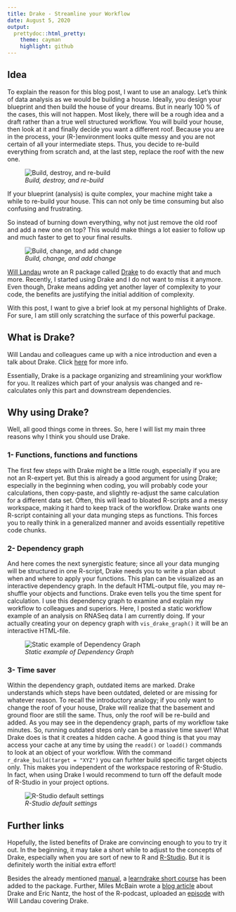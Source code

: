 ```yaml
---
title: Drake - Streamline your Workflow
date: August 5, 2020
output: 
  prettydoc::html_pretty:
    theme: cayman
    highlight: github
---
```


## Idea

To explain the reason for this blog post, I want to use an analogy. Let's think of data analysis as we would be building a house. Ideally, you design your blueprint and then build the house of your dreams. But in nearly 100 % of the cases, this will not happen. Most likely, there will be a rough idea and a draft rather than a true well structured workflow. You will build your house, then look at it and finally decide you want a different roof. Because you are in the process, your (R-)environment looks quite messy and you are not certain of all your intermediate steps. Thus, you decide to re-build everything from scratch and, at the last step, replace the roof with the new one.

![*Build, destroy, and re-build*](house1.jpg)

If your blueprint (analysis) is quite complex, your machine might take a while to re-build your house. This can not only be time consuming but also confusing and frustrating. 

So instead of burning down everything, why not just remove the old roof and add a new one on top? This would make things a lot easier to follow up and much faster to get to your final results.

![*Build, change, and add change*](house2.jpg)

[Will Landau](https://github.com/wlandau?tab=repositories) wrote an R package called [Drake](https://books.ropensci.org/drake/) to do exactly that and much more. Recently, I started using Drake and I do not want to miss it anymore. Even though, Drake means adding yet another layer of complexity to your code, the benefits are justifying the initial addition of complexity. 

With this post, I want to give a brief look at my personal highlights of Drake. For sure, I am still only scratching the surface of this powerful package.

## What is Drake?

Will Landau and colleagues came up with a nice introduction and even a talk about Drake. Click [here](https://books.ropensci.org/drake/) for more info.

Essentially, Drake is a package organizing and streamlining your workflow for you. It realizes which part of your analysis was changed and re-calculates only this part and downstream dependencies. 

## Why using Drake?

Well, all good things come in threes. So, here I will list my main three reasons why I think you should use Drake.

### 1- Functions, functions and functions

The first few steps with Drake might be a little rough, especially if you are not an R-expert yet. But this is already a good argument for using Drake; especially in the beginning when coding, you will probably code your calculations, then copy-paste, and slightly re-adjust the same calculation for a different data set. Often, this will lead to bloated R-scripts and a messy workspace, making it hard to keep track of the workflow. 
Drake wants one R-script containing all your data munging steps as functions. This forces you to really think in a generalized manner and avoids essentially repetitive code chunks.

### 2- Dependency graph

And here comes the next synergistic feature; since all your data munging will be structured in one R-script, Drake needs you to write a plan about when and where to apply your functions. This plan can be visualized as an interactive dependency graph. In the default HTML-output file, you may re-shuffle your objects and functions. Drake even tells you the time spent for calculation. I use this dependency graph to examine and explain my workflow to colleagues and superiors. Here, I posted a static workflow example of an analysis on RNASeq data I am currently doing. If your actually creating your on depency graph with `vis_drake_graph()` it will be an interactive HTML-file. 

![*Static example of Dependency Graph*](Screenshot 2020-08-05 at 16.24.11.png)

### 3- Time saver

Within the dependency graph, outdated items are marked. Drake understands which steps have been outdated, deleted or are missing for whatever reason. To recall the introductory analogy; if you only want to change the roof of your house, Drake will realize that the basement and ground floor are still the same. Thus, only the roof will be re-build and added. As you may see in the dependency graph, parts of my workflow take minutes. So, running outdated steps only can be a massive time saver! What Drake does is that it creates a hidden cache. A good thing is that you may access your cache at any time by using the `readd()` or `loadd()` commands to look at an object of your workflow. With the command `r_drake_build(target = "XYZ")` you can furhter build specific target objects only. This makes you independent of the workspace restoring of R-Studio. In fact, when using Drake I would recommend to turn off the default mode of R-Studio in your project options.

![*R-Studio default settings*](Screenshot 2020-08-05 at 15.54.28.png)

## Further links

Hopefully, the listed benefits of Drake are convincing enough to you to try it out. In the beginning, it may take a short while to adjust to the concepts of Drake, especially when you are sort of new to R and [R-Studio](https://rstudio.com/). But it is definitely worth the initial extra effort!

Besides the already mentioned [manual](https://books.ropensci.org/drake/visuals.html#underlying-graph-data-node-and-edge-data-frames), a [learndrake short course](https://github.com/wlandau/learndrake/blob/master/README.md) has been added to the package. Further, Miles McBain wrote a [blog article](https://milesmcbain.xyz/the-drake-post/) about Drake and Eric Nantz, the host of the R-podcast, uploaded an [episode](https://r-podcast.org/episode/022-diving-in-to-drake-with-will-landau/) with Will Landau covering Drake.
